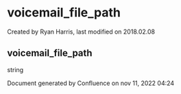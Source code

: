 
# voicemail_file_path 

 Created by  Ryan Harris, last modified on 2018.02.08

## voicemail_file_path

string

Document generated by Confluence on nov 11, 2022 04:24
